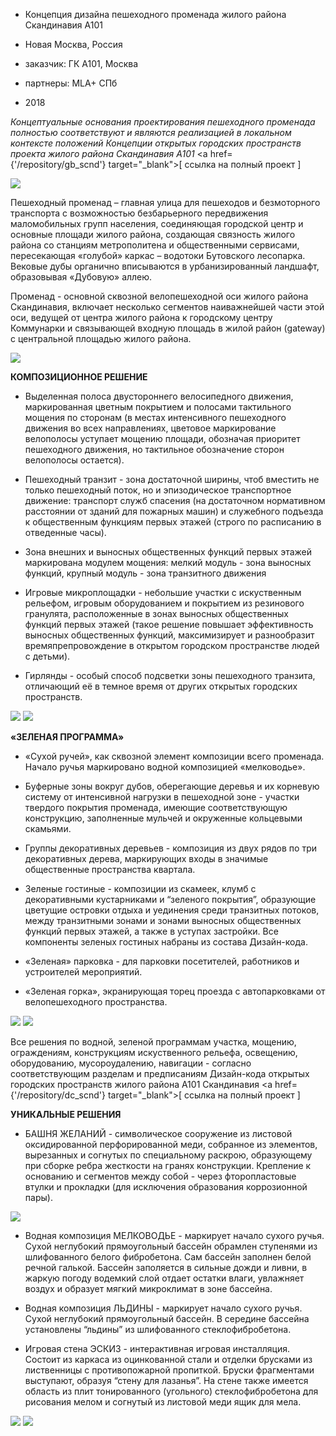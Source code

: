 

<Title>БУЛЬВАР : : ЖИЛОЙ РАЙОН СКАНДИНАВИЯ</Title>

       
- Концепция дизайна пешеходного променада жилого района Скандинавия А101
- Новая Москва, Россия


- заказчик: ГК А101, Москва
- партнеры: MLA+ СПб


- 2018


<i>Концептуальные основания проектирования пешеходного променада полностью соответствуют и являются реализацией в локальном контексте положений Концепции открытых городских пространств проекта жилого района Скандинавия А101 </i><a href={'/repository/gb_scnd'} target="_blank">[ ссылка на полный проект ]</a> 

<Image src='https://unit4.io/files/boulevard_scnd/boulevard.jpg'/>

Пешеходный променад – главная улица для пешеходов и безмоторного транспорта с возможностью безбарьерного передвижения маломобильных групп населения, соединяющая городской центр и основные площади жилого района, создающая связность жилого района со станциям метрополитена и общественными сервисами, пересекающая «голубой» каркас – водотоки Бутовского лесопарка. Вековые дубы органично вписываются в урбанизированный ландшафт, образовывая «Дубовую» аллею.

Променад - основной сквозной велопешеходной оси жилого района Скандинавия, включает несколько сегментов наиважнейшей части этой оси, ведущей от центра жилого района к городскому центру Коммунарки и связывающей входную площадь в жилой район (gateway) с центральной площадью жилого района.

<Image src='https://unit4.io/files/boulevard_scnd/01.jpg'/>


<strong>КОМПОЗИЦИОННОЕ РЕШЕНИЕ</strong>

- Выделенная полоса двустороннего велосипедного движения, маркированная цветным покрытием и полосами тактильного мощения по сторонам (в местах интенсивного пешеходного движения во всех направлениях, цветовое маркирование велополосы уступает мощению площади, обозначая приоритет пешеходного движения, но тактильное обозначение сторон велополосы остается).

- Пешеходный транзит - зона достаточной ширины, чтоб вместить не только пешеходный поток, но и эпизодическое транспортное движение: транспорт служб спасения (на достаточном нормативном расстоянии от зданий для пожарных машин) и служебного подъезда к общественным функциям первых этажей (строго по расписанию в отведенные часы).

- Зона внешних и выносных общественных функций первых этажей маркирована модулем мощения: мелкий модуль - зона выносных функций, крупный модуль - зона транзитного движения

- Игровые микроплощадки - небольшие участки с искуственным рельефом, игровым оборудованием и покрытием из резинового гранулята, расположенные в зонах выносных общественных функций первых этажей (такое решение повышает эффективность выносных общественных функций, максимизирует и разнообразит времяпрепровождение в открытом городском пространстве людей с детьми).

- Гирлянды - особый способ подсветки зоны пешеходного транзита, отличающий её в темное время от других открытых городских пространств.


<Image src='https://unit4.io/files/boulevard_scnd/07.jpg'/>
<Image src='https://unit4.io/files/boulevard_scnd/08.jpg'/>


<strong>«ЗЕЛЕНАЯ ПРОГРАММА»</strong>

- «Сухой ручей», как сквозной элемент композиции всего променада. Начало ручья маркировано водной композицией «мелководье».

- Буферные зоны вокруг дубов, оберегающие деревья и их корневую систему от интенсивной нагрузки в пешеходной зоне - участки твердого покрытия променада, имеющие соответствующую конструкцию, заполненные мульчей и окруженные кольцевыми скамьями.
- Группы декоративных деревьев - композиция из двух рядов по три декоративных дерева, маркирующих входы в значимые общественные пространства квартала.
- Зеленые гостиные - композиции из скамеек, клумб с декоративными кустарниками и “зеленого покрытия”, образующие цветущие островки отдыха и уединения среди транзитных потоков, между транзитными зонами и зонами выносных общественных функций первых этажей, а также в уступах застройки. Все компоненты зеленых гостиных набраны из состава Дизайн-кода.
- «Зеленая» парковка - для парковки посетителей, работников и устроителей мероприятий.
- «Зеленая горка», экранирующая торец проезда с автопарковками от велопешеходного пространства.


<Image src='https://unit4.io/files/boulevard_scnd/04.jpg'/>
<Image src='https://unit4.io/files/boulevard_scnd/05.jpg'/>


Все решения по водной, зеленой программам участка, мощению, ограждениям, конструкциям искуственного рельефа, освещению, оборудованию, мусороудалению, навигации - согласно соответствующим разделам и предписаниям Дизайн-кода открытых городских пространств жилого района А101 Скандинавия <a href={'/repository/dc_scnd'} target="_blank">[ ссылка на полный проект ]</a> 

<strong>УНИКАЛЬНЫЕ РЕШЕНИЯ</strong>

- БАШНЯ ЖЕЛАНИЙ - символическое сооружение из листовой оксидированной перфорированной меди, собранное из элементов, вырезанных и согнутых по специальному раскрою, образующему при сборке ребра жесткости на гранях конструкции. Крепление к основанию и сегментов между собой - через фторопластовые втулки и прокладки (для исключения образования коррозионной пары).
<Image src='https://unit4.io/files/boulevard_scnd/06.jpg'/>

- Водная композиция МЕЛКОВОДЬЕ - маркирует начало сухого ручья. Сухой неглубокий прямоугольный бассейн обрамлен ступенями из шлифованного белого фибробетона. Сам бассейн заполнен белой речной галькой. Бассейн заполяется в сильные дожди и ливни, в жаркую погоду водемкий слой отдает остатки влаги, увлажняет воздух и образует мягкий микроклимат в зоне бассейна.


- Водная композиция ЛЬДИНЫ - маркирует начало сухого ручья. Сухой неглубокий прямоугольный бассейн. В середине бассейна установлены “льдины” из шлифованного стеклофибробетона.


- Игровая стена ЭСКИЗ - интерактивная игровая инсталляция. Состоит из каркаса из оцинкованной стали и отделки брусками из лиственницы с противопожарной пропиткой. Бруски фрагментами выступают, образуя “стену для лазанья”. На стене также имеется область из плит тонированного (угольного) стеклофибробетона для рисования мелом и согнутый из листовой меди ящик для мела.

<Image src='https://unit4.io/files/boulevard_scnd/02.jpg'/>
<Image src='https://unit4.io/files/boulevard_scnd/03.jpg'/>
